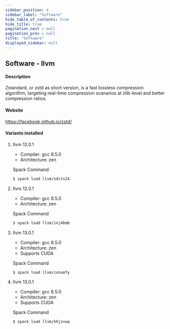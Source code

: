 ```yaml
---
sidebar_position: 4
sidebar_label: "Software"
hide_table_of_contents: true
hide_title: true
pagination_next : null
pagination_prev : null
title: "Software"
displayed_sidebar: null
---
```


## Software - llvm


#### Description
Zstandard, or zstd as short version, is a fast lossless compression algorithm, targeting real-time compression scenarios at zlib-level and better compression ratios.

#### Website
https://facebook.github.io/zstd/

#### Variants installed

1. llvm 12.0.1

    - Compiler: gcc 8.5.0
    - Architecture: zen

    Spack Command
    ```bash
    $ spack load llvm/sdcts24
    ```

2. llvm 12.0.1

    - Compiler: gcc 8.5.0
    - Architecture: zen

    Spack Command
    ```bash
    $ spack load llvm/inj4bmb
    ```

3. llvm 13.0.1

    - Compiler: gcc 8.5.0
    - Architecture: zen
    - Supports CUDA

    Spack Command
    ```bash
    $ spack load llvm/cxnumfy
    ```

4. llvm 13.0.1

    - Compiler: gcc 8.5.0
    - Architecture: zen
    - Supports CUDA

    Spack Command
    ```bash
    $ spack load llvm/khjzvwq
    ```
